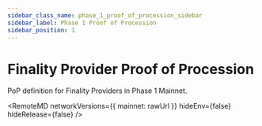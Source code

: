 ```yaml
---
sidebar_class_name: phase_1_proof_of_procession_sidebar
sidebar_label: Phase 1 Proof of Procession
sidebar_position: 1
---
```


# Finality Provider Proof of Procession

PoP definition for Finality Providers in Phase 1 Mainnet.



<RemoteMD
  networkVersions={{
    mainnet: rawUrl
  }}
  hideEnv={false}
  hideRelease={false}
/>
